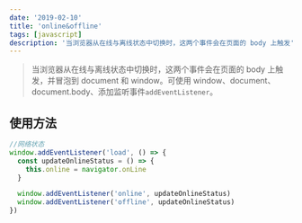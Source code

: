 ```yaml
---
date: '2019-02-10'
title: 'online&offline'
tags: [javascript]
description: '当浏览器从在线与离线状态中切换时，这两个事件会在页面的 body 上触发'
---
```


> 当浏览器从在线与离线状态中切换时，这两个事件会在页面的 body 上触发，并冒泡到 document 和 window。可使用 window、document、document.body、添加监听事件`addEventListener`。

## 使用方法

```javascript
//网络状态
window.addEventListener('load', () => {
  const updateOnlineStatus = () => {
    this.online = navigator.onLine
  }

  window.addEventListener('online', updateOnlineStatus)
  window.addEventListener('offline', updateOnlineStatus)
})
```
